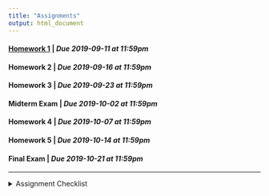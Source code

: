 ```yaml
---
title: "Assignments"
output: html_document
---
```


#### [Homework 1](https://rstudio.cloud/spaces/27975/project/481629){target="_blank"} | *Due 2019-09-11 at 11:59pm*
#### Homework 2 | *Due 2019-09-16 at 11:59pm*
#### Homework 3 | *Due 2019-09-23 at 11:59pm*
#### Midterm Exam | *Due 2019-10-02 at 11:59pm*
#### Homework 4 | *Due 2019-10-07 at 11:59pm*
#### Homework 5 | *Due 2019-10-14 at 11:59pm*
#### Final Exam | *Due 2019-10-21 at 11:59pm*

---
<details>
<summary>Assignment Checklist
</summary>

1. Login to [RStudio Cloud](https://rstudio.cloud/)
2. Navigate to the course workspace
3. Click on the homework assignment
4. Click Start or Continue, whichever appears at the top of the assignment
5. Look at `README.md` for homework instructions
6. Make the needed changes to your project (do not make changes after the due date)
</details>